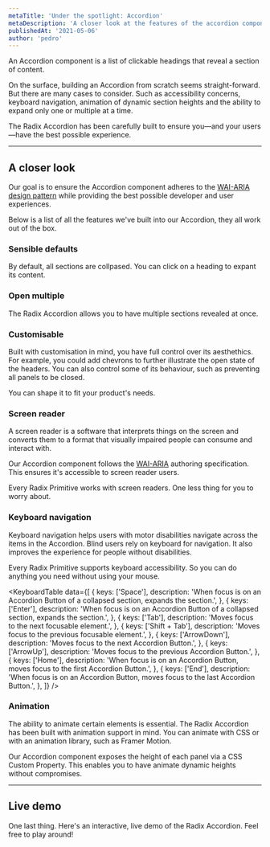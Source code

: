 ```yaml
---
metaTitle: 'Under the spotlight: Accordion'
metaDescription: 'A closer look at the features of the accordion component.'
publishedAt: '2021-05-06'
author: 'pedro'
---
```


An Accordion component is a list of clickable headings that reveal a section of content.

On the surface, building an Accordion from scratch seems straight-forward. But there are many cases to consider. Such as accessibility concerns, keyboard navigation, animation of dynamic section heights and the ability to expand only one or multiple at a time.

The Radix Accordion has been carefully built to ensure you—and your users—have the best possible experience.

---

## A closer look

Our goal is to ensure the Accordion component adheres to the [WAI-ARIA design pattern](https://www.w3.org/TR/wai-aria-practices-1.2/#accordion) while providing the best possible developer and user experiences.

Below is a list of all the features we've built into our Accordion, they all work out of the box.

### Sensible defaults

By default, all sections are collpased. You can click on a heading to expant its content.

<VideoPlaceholder />

### Open multiple

The Radix Accordion allows you to have multiple sections revealed at once.

<VideoPlaceholder />

### Customisable

Built with customisation in mind, you have full control over its aesthethics. For example, you could add chevrons to further illustrate the open state of the headers. You can also control some of its behaviour, such as preventing all panels to be closed.

You can shape it to fit your product's needs.

<VideoPlaceholder />

### Screen reader

A screen reader is a software that interprets things on the screen and converts them to a format that visually impaired people can consume and interact with.

Our Accordion component follows the [WAI-ARIA]() authoring specification. This ensures it's accessible to screen reader users.

Every Radix Primitive works with screen readers. One less thing for you to worry about.

<VideoPlaceholder />

### Keyboard navigation

Keyboard navigation helps users with motor disabilities navigate across the items in the Accordion. Blind users rely on keyboard for navigation. It also improves the experience for people without disabilities.

Every Radix Primitive supports keyboard accessibility. So you can do anything you need without using your mouse.

<VideoPlaceholder />

<KeyboardTable
  data={[
    {
      keys: ['Space'],
      description:
        'When focus is on an Accordion Button of a collapsed section, expands the section.',
    },
    {
      keys: ['Enter'],
      description:
        'When focus is on an Accordion Button of a collapsed section, expands the section.',
    },
    {
      keys: ['Tab'],
      description: 'Moves focus to the next focusable element.',
    },
    {
      keys: ['Shift + Tab'],
      description: 'Moves focus to the previous focusable element.',
    },
    {
      keys: ['ArrowDown'],
      description: 'Moves focus to the next Accordion Button.',
    },
    {
      keys: ['ArrowUp'],
      description: 'Moves focus to the previous Accordion Button.',
    },
    {
      keys: ['Home'],
      description:
        'When focus is on an Accordion Button, moves focus to the first Accordion Button.',
    },
    {
      keys: ['End'],
      description:
        'When focus is on an Accordion Button, moves focus to the last Accordion Button.',
    },
  ]}
/>

<VideoPlaceholder />

### Animation

The ability to animate certain elements is essential. The Radix Accordion has been built with animation support in mind. You can animate with CSS or with an animation library, such as Framer Motion.

Our Accordion component exposes the height of each panel via a CSS Custom Property. This enables you to have animate dynamic heights without compromises.

<VideoPlaceholder />

---

## Live demo

One last thing. Here's an interactive, live demo of the Radix Accordion. Feel free to play around!

<AccordionDemo showChevrons />

